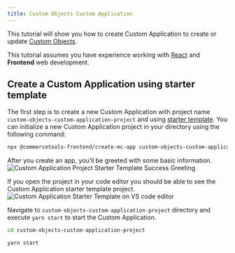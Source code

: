 ```yaml
---
title: Custom Objects Custom Application
---
```


<Subtitle>

This tutorial will show you how to create Custom Application to create or update [Custom Objects](https://docs.commercetools.com/api/projects/custom-objects).

</Subtitle>

<Info>

This tutorial assumes you have experience working with [React](https://reactjs.org/) and **Frontend** web development.

</Info>

## Create a Custom Application using starter template
The first step is to create a new Custom Application with project name `custom-objects-custom-application-project` and using [starter template](https://github.com/commercetools/merchant-center-application-kit/tree/main/application-templates/starter).
You can initialize a new Custom Application project in your directory using the following command:

```bash
npx @commercetools-frontend/create-mc-app custom-objects-custom-application-project --template starter
```

After you create an app, you’ll be greeted with some basic information.
![Custom Application Project Starter Template Success Greeting](/images/custom-application-project-starter-template-success-greeting.png)

If you open the project in your code editor you should be able to see the Custom Application starter template project.
![Custom Application Starter Template on VS code editor](/images/custom-application-starter-template-project.png)

Navigate to `custom-objects-custom-application-project` directory and execute `yarn start` to start the Custom Application.
```bash
cd custom-objects-custom-application-project
```
```bash
yarn start
```

